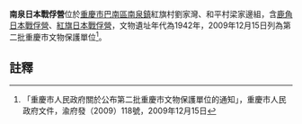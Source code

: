 {{msg:重慶市文物保護單位
|名稱 = 南泉日本戰俘營（含[[鹿角日本戰俘營|鹿角日本戰俘營]]、[[紅旗日本戰俘營|紅旗日本戰俘營]]）
|編號 = 171
|圖片 = 
|級別 = 6
|分類 = 
|時代 = 1942年
|地點 = [[巴南區|巴南區]][[南泉鎮|南泉鎮]]紅旗村劉家灣、和平村梁家邊組
|坐標 = 
|登錄 = 2009年12月15日
}}
'''南泉日本戰俘營'''位於[[重慶市|重慶市]][[巴南區|巴南區]][[南泉鎮|南泉鎮]]紅旗村劉家灣、和平村梁家邊組，含[[鹿角日本戰俘營|鹿角日本戰俘營]]、[[紅旗日本戰俘營|紅旗日本戰俘營]]，文物遺址年代為1942年，2009年12月15日列為第二批重慶市文物保護單位<ref>「重慶市人民政府關於公布第二批重慶市文物保護單位的通知」，重慶市人民政府文件，渝府發（2009）118號，2009年12月15日</ref>。
== 註釋 ==
{{reflist}}
{{文物保護單位小作品}}
